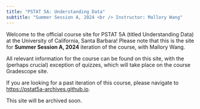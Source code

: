 ```yaml
---
title: "PSTAT 5A: Understanding Data"
subtitle: "Summer Session A, 2024 <br /> Instructor: Mallory Wang"
---
```


Welcome to the official course site for PSTAT 5A (titled Understanding Data) at the University of California, Santa Barbara! Please note that this is the site for **Summer Session A, 2024** iteration of the course, with Mallory Wang. \

All relevant information for the course can be found on this site, with the (perhaps crucial) exception of quizzes, which will take place on the course Gradescope site. \

If you are looking for a past iteration of this course, please navigate to <a href="https://pstat5a-archives.github.io" target = "_blank">https://pstat5a-archives.github.io</a>. \

This site will be archived soon.
